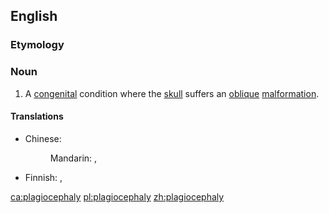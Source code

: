 ==English==
{{wikipedia}}

===Etymology===
{{confix|plagio|cephaly|lang=en}}

===Noun===
{{en-noun|plagiocephalies}}

# {{context|pathology|lang=en}} A [[congenital]] condition where the [[skull]] suffers an [[oblique]] [[malformation]].

====Translations====
{{trans-top|congenital condition}}
* Chinese:
*: Mandarin: {{t|cmn|斜頭畸形|sc=Hani}}, {{t|cmn|斜头畸形|tr=xiétóu jīxíng|sc=Hani}}
{{trans-mid}}
* Finnish: {{t|fi|vinokalloisuus}}, {{t|fi|plagiokefalia}}
{{trans-bottom}}

[[ca:plagiocephaly]]
[[pl:plagiocephaly]]
[[zh:plagiocephaly]]